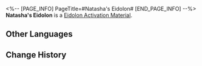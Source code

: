 <%-- [PAGE_INFO]
PageTitle=#Natasha's Eidolon#
[END_PAGE_INFO] --%>
{{Item Infobox
|id          = 11105
|image       = Item Natasha's Eidolon.png
|type        = Eidolon Activation Material
|invCategory = 
|rarity      = 4
|effect      = 
|description = Material for raising Natasha's Eidolon Level.
}}
'''Natasha's Eidolon''' is a [[Eidolon Activation Material]].

==Other Languages==
{{Other Languages
|en   = Natasha's Eidolon
|zhs  = 【娜塔莎】的星魂
|zht  = 【娜塔莎】的星魂
|ja   = 「ナターシャ」の星魂
|ko   = [나타샤]의 성혼
|es   = Eidolon de Natasha
|fr   = Eidolon de Natasha
|ru   = Эйдолон Наташи
|th   = Eidolon ของ Natasha
|vi   = Tinh Hồn Natasha
|de   = Natashas Eidolon
|id   = Natasha's Eidolon
|pt   = Eidolon de Natasha
}}

==Change History==
{{Change History|1.0}}
